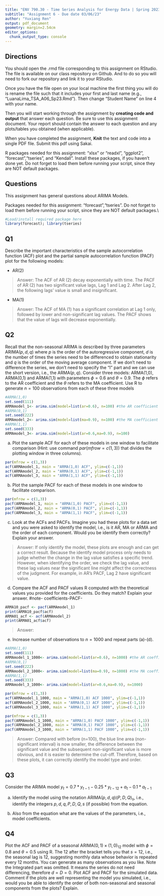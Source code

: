 ```yaml
---
title: "ENV 790.30 - Time Series Analysis for Energy Data | Spring 2023"
subtitle: "Assignment 6 - Due date 03/06/23"
author: "Yuxiang Ren"
output: pdf_document
geometry: margin=2.54cm
editor_options: 
  chunk_output_type: console
---
```

  
## Directions
  
You should open the .rmd file corresponding to this assignment on RStudio. The file is available on our class repository on Github. And to do so you will need to fork our repository and link it to your RStudio.  

Once you have the file open on your local machine the first thing you will do is rename the file such that it includes your first and last name (e.g., "LuanaLima_TSA_A06_Sp23.Rmd"). Then change "Student Name" on line 4 with your name. 

Then you will start working through the assignment by  **creating code and output** that answer each question. Be sure to use this assignment document. Your report should contain the answer to each question and any plots/tables you obtained (when applicable).

When you have completed the assignment, **Knit** the text and code into a single PDF file. Submit this pdf using Sakai. 

R packages needed for this assignment: "xlsx" or "readxl", "ggplot2", "forecast","tseries", and "Kendall". Install these packages, if you haven't done yet. Do not forget to load them before running your script, since they are NOT default packages.

## Questions 

This assignment has general questions about ARIMA Models. 

Packages needed for this assignment: "forecast","tseries". Do not forget to load them before running your script, since they are NOT default packages.\\

```r
#Load/install required package here
library(forecast); library(tseries)
```


## Q1
Describe the important characteristics of the sample autocorrelation function (ACF) plot and the partial sample autocorrelation function (PACF) plot for the following models: 


* AR(2)

> Answer: 
The ACF of AR (2) decay exponentially with time. The PACF of AR (2) has two significant value lags,  Lag 1 and Lag 2. After Lag 2, the following lags' value is small and insignificant.

* MA(1)

> Answer: 
The ACF of MA (1) has a significant correlation at Lag 1 only, followed by lower and non-significant lag values. The PACF shows that the value of lags will decrease exponentially. 


## Q2
Recall that the non-seasonal ARIMA is described by three parameters ARIMA$(p,d,q)$ where $p$ is the order of the autoregressive component, $d$ is the number of times the series need to be differenced to obtain stationarity and $q$ is the order of the moving average component. If we don't need to difference the series, we don't need to specify the "I" part and we can use the short version, i.e., the ARMA$(p,q)$. Consider three models: ARMA(1,0), ARMA(0,1) and ARMA(1,1) with parameters $\phi=0.6$ and $\theta= 0.9$. The $\phi$ refers to the AR coefficient and the $\theta$ refers to the MA coefficient. Use R to generate $n=100$ observations from each of these three models

```r
#ARMA(1,0)
set.seed(111)
ARMAmodel_1<- arima.sim(model=list(ar=0.6), n=100) #the AR coefficient is 0.6
#ARMA(0,1)
set.seed(222)
ARMAmodel_2<- arima.sim(model=list(ma=0.9), n=100) #the MA coefficient is 0.9
#ARMA(1,1)
set.seed(333)
ARMAmodel_3<- arima.sim(model=list(ar=0.6,ma=0.9), n=100)

```


(a) Plot the sample ACF for each of these models in one window to facilitate comparison (Hint: use command $par(mfrow=c(1,3))$ that divides the plotting window in three columns).  

```r
par(mfrow = c(1,3))
acf(ARMAmodel_1, main = "ARMA(1,0) ACF", ylim=c(-1,1))
acf(ARMAmodel_2, main = "ARMA(0,1) ACF", ylim=c(-1,1))
acf(ARMAmodel_3, main = "ARMA(1,1) ACF", ylim=c(-1,1))
```


(b) Plot the sample PACF for each of these models in one window to facilitate comparison.  

```r
par(mfrow = c(1,3))
pacf(ARMAmodel_1, main = "ARMA(1,0) PACF", ylim=c(-1,1))
pacf(ARMAmodel_2, main = "ARMA(0,1) PACF", ylim=c(-1,1))
pacf(ARMAmodel_3, main = "ARMA(1,1) PACF", ylim=c(-1,1))
```

(c) Look at the ACFs and PACFs. Imagine you had these plots for a data set and you were asked to identify the model, i.e., is it AR, MA or ARMA and the order of each component. Would you be identify them correctly? Explain your answer.

> Answer:
If only identify the model, these plots are enough and can get a correct result. Because the identify model process only needs to judge whether the change in the lag value satisfies a specific trend. However, when identifying the order, we check the lag value, and these lag values near the significant line might affect the correctness of the judgment. For example, in AR's PACF, Lag 2 have significant value.

(d) Compare the ACF and PACF values R computed with the theoretical values you provided for the coefficients. Do they match? Explain your answer.
#note- coefficients-PACF-

```r
ARMA10_pacf <- pacf(ARMAmodel_1)
print(ARMA10_pacf$acf)
ARMA01_acf <- acf(ARMAmodel_2)
print(ARMA01_acf$acf)

```

> Answer: 


(e) Increase number of observations to $n=1000$ and repeat parts (a)-(d).

```r
#ARMA(1,0)
set.seed(111)
ARMAmodel_1_1000<- arima.sim(model=list(ar=0.6), n=1000) #the AR coefficient is 0.6
#ARMA(0,1)
set.seed(222)
ARMAmodel_2_1000<- arima.sim(model=list(ma=0.9), n=1000) #the MA coefficient is 0.9
#ARMA(1,1)
set.seed(333)
ARMAmodel_3_1000<- arima.sim(model=list(ar=0.6,ma=0.9), n=1000)

par(mfrow = c(1,3))
acf(ARMAmodel_1_1000, main = "ARMA(1,0) ACF 1000", ylim=c(-1,1))
acf(ARMAmodel_2_1000, main = "ARMA(0,1) ACF 1000", ylim=c(-1,1))
acf(ARMAmodel_3_1000, main = "ARMA(1,1) ACF 1000", ylim=c(-1,1))

par(mfrow = c(1,3))
pacf(ARMAmodel_1_1000, main = "ARMA(1,0) PACF 1000", ylim=c(-1,1))
pacf(ARMAmodel_2_1000, main = "ARMA(0,1) PACF 1000", ylim=c(-1,1))
pacf(ARMAmodel_3_1000, main = "ARMA(1,1) PACF 1000", ylim=c(-1,1))

```

> Answer: 
Compared with before (n=100), the blue line area (non-significant interval) is now smaller, the difference between the significant value and the subsequent non-significant value is more obvious, and it is easier to determine the cut-off. Therefore, based on these plots, it can correctly identify the model type and order.



## Q3

Consider the ARIMA model $y_t=0.7*y_{t-1}-0.25*y_{t-12}+a_t-0.1*a_{t-1}$


(a) Identify the model using the notation ARIMA$(p,d,q)(P,D,Q)_ s$, i.e., identify the integers $p,d,q,P,D,Q,s$ (if possible) from the equation.

(b) Also from the equation what are the values of the parameters, i.e., model coefficients. 


## Q4

Plot the ACF and PACF of a seasonal ARIMA$(0, 1)\times(1, 0)_{12}$ model with $\phi =0 .8$ and $\theta = 0.5$ using R. The $12$ after the bracket tells you that $s=12$, i.e., the seasonal lag is 12, suggesting monthly data whose behavior is repeated every 12 months. You can generate as many observations as you like. Note the Integrated part was omitted. It means the series do not need differencing, therefore $d=D=0$. Plot ACF and PACF for the simulated data. Comment if the plots are well representing the model you simulated, i.e., would you be able to identify the order of both non-seasonal and seasonal components from the plots? Explain.

```r

```

